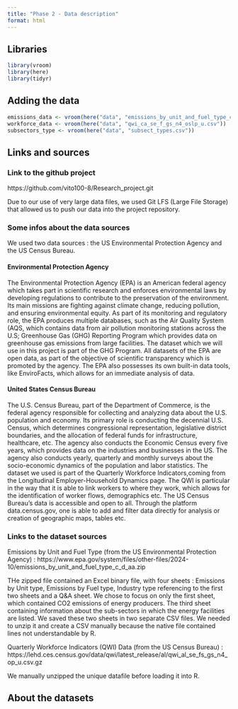 ```yaml
---
title: "Phase 2 - Data description"
format: html
---
```


## Libraries
```r
library(vroom)
library(here)
library(tidyr)
```


## Adding the data

```r
emissions_data <- vroom(here("data", "emissions_by_unit_and_fuel_type_c_d_aa.csv"))
workforce_data <- vroom(here("data", "qwi_ca_se_f_gs_n4_oslp_u.csv"))
subsectors_type <- vroom(here("data", "subsect_types.csv"))
```


## Links and sources

### Link to the github project

  https://github.com/vito100-8/Research_project.git
  
Due to our use of very large data files, we used Git LFS (Large File Storage) that allowed us to push our data into the project repository.

### Some infos about the data sources

We used two data sources : the US Environmental Protection Agency and the US Census Bureau.

#### Environmental Protection Agency

The Environmental Protection Agency (EPA) is an American federal agency which takes part in scientific research and enforces environmental laws by developing regulations to contribute to the preservation of the environment. Its main missions are fighting against climate change, reducing pollution, and ensuring environmental equity.
As part of its monitoring and regulatory role, the EPA produces multiple databases, such as the Air Quality System (AQS, which contains data from air pollution monitoring stations across the U.S; Greenhouse Gas (GHG) Reporting Program which provides data on greenhouse gas emissions from large facilities. The dataset which we will use in this project is part of the GHG Program. 
All datasets of the EPA are open data, as part of the objective of scientific transparency which is promoted by the agency. The EPA also possesses its own built-in data tools, like EnviroFacts, which allows for an immediate  analysis of data. 

#### United States Census Bureau

The U.S. Census Bureau, part of the Department of Commerce, is the federal agency responsible for collecting and analyzing data about the U.S. population and economy. Its primary role is conducting the decennial U.S. Census, which determines congressional representation, legislative district boundaries, and the allocation of federal funds for infrastructure, healthcare, etc. 
The agency also conducts the Economic Census every five years, which provides data on the industries and businesses in the US. The agency also conducts yearly, quarterly and monthly surveys about the socio-economic dynamics of the population and labor statistics. The dataset we used is part of the Quarterly Workforce Indicators,coming from the Longitudinal Employer-Household Dynamics page. The QWI is particular in the way that it is able to link workers to where they work, which allows for the identification of worker flows, demographics etc.
The US Census Bureau’s data is accessible and open to all. Through the platform data.census.gov, one is able to add and filter data directly for analysis or creation of geographic maps, tables etc.

### Links to the dataset sources

Emissions by Unit and Fuel Type (from the US Environmental Protection Agency) : https://www.epa.gov/system/files/other-files/2024-10/emissions_by_unit_and_fuel_type_c_d_aa.zip

THe zipped file contained an Excel binary file, with four sheets : Emissions by Unit type, Emissions by Fuel type, Industry type referencing to the first two sheets and a Q&A sheet. 
We chose to focus on only the first sheet, which contained CO2 emissions of energy producers. The third sheet containing information about the sub-sectors in which the energy facilities are listed. We saved these two sheets in two separate CSV files. 
We needed to unzip it and create a CSV manually because the native file contained lines not understandable by R.

Quarterly Workforce Indicators (QWI) Data (from the US Census Bureau) :
https://lehd.ces.census.gov/data/qwi/latest_release/al/qwi_al_se_fs_gs_n4_op_u.csv.gz

We manually unzipped the unique datafile before loading it into R. 

## About the datasets



